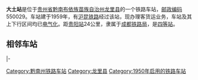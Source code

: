 {{noteTA
|1=zh-cn:始发车次; zh-hk:列車班次;
|2=zh-cn:车次; zh-hk:班次;
}}
{{Infobox China railway station 
|车站名称 = 大土站
|车站名称拼音 = Datu Zhan
|车站位置 = [[贵州省|贵州省]][[黔南布依族苗族自治州|黔南布依族苗族自治州]][[龙里县|龙里县]]
|坐标 = {{Coord|26.467926|N|106.824884|E|format=dms|display=inline,title|type:railwaystation_region:CN}}
|归属 = [[成都铁路局|成都铁路局]][[贵阳南站|贵阳南站]]
|车站等级 = [[四等站_(中铁)|四等站]]
|线路 = [[沪昆铁路|龙南线]]
}}
'''大土站'''是位于[[贵州省|贵州省]][[黔南布依族苗族自治州|黔南布依族苗族自治州]][[龙里县|龙里县]]的一个铁路车站，[[邮政编码|邮政编码]]550029。车站建于1959年，有[[沪昆铁路|沪昆铁路]]经过该站，现办理客货运业务，车站及其上下行区间均已[[电气化|电气化]]。距[[贵阳站|贵阳站]]24公里，隶属于[[成都铁路局|成都铁路局]]，是[[四等站_(中铁)|四等站]]。

==相邻车站==
{{start rail box}}
{{s-inop|[[龙里站|龙里站]]|{{站|上海}}方向|rows=2}}
{{s-line|[[沪昆铁路|沪昆铁路]]（龙南线）<br>← 15km 大土站 7km →}}
{{s-inop|[[谷立站|谷立站]]|{{站|贵阳南}}方向}}
|-
{{s-line|贵阳南环线<br>{{0}} {{0}} {{0}} {{0}} 大土站 10km →}}
{{s-inop|[[改貌站|改貌站]]|{{站|花坡}}方向}}
{{end box}}

{{沪昆铁路}}
{{铁路车站小作品}}
{{贵州小作品}}

[[Category:黔南州铁路车站|Category:黔南州铁路车站]]
[[Category:龙里县|Category:龙里县]]
[[Category:1950年启用的铁路车站|Category:1950年启用的铁路车站]]